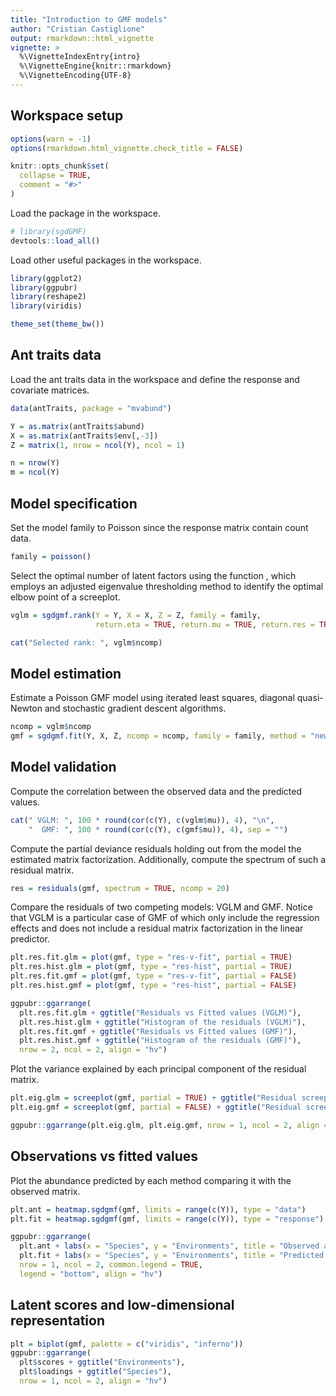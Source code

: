 ```yaml
---
title: "Introduction to GMF models"
author: "Cristian Castiglione"
output: rmarkdown::html_vignette
vignette: >
  %\VignetteIndexEntry{intro}
  %\VignetteEngine{knitr::rmarkdown}
  %\VignetteEncoding{UTF-8}
---
```


## Workspace setup

```r
options(warn = -1)
options(rmarkdown.html_vignette.check_title = FALSE)

knitr::opts_chunk$set(
  collapse = TRUE,
  comment = "#>"
)
```

Load the \code{sgdGMF} package in the workspace.

```r
# library(sgdGMF)
devtools::load_all()
```

Load other useful packages in the workspace.

```r
library(ggplot2)
library(ggpubr)
library(reshape2)
library(viridis)

theme_set(theme_bw())
```

## Ant traits data

Load the ant traits data in the workspace and define the response and covariate matrices.

```r
data(antTraits, package = "mvabund")

Y = as.matrix(antTraits$abund)
X = as.matrix(antTraits$env[,-3])
Z = matrix(1, nrow = ncol(Y), ncol = 1)

n = nrow(Y)
m = ncol(Y)
```

## Model specification

Set the model family to Poisson since the response matrix contain count data.

```r
family = poisson()
```

Select the optimal number of latent factors using the function \code{sgdgmf.rank},
which employs an adjusted eigenvalue thresholding method to identify the optimal
elbow point of a screeplot.

```r
vglm = sgdgmf.rank(Y = Y, X = X, Z = Z, family = family, 
                   return.eta = TRUE, return.mu = TRUE, return.res = TRUE)

cat("Selected rank: ", vglm$ncomp)
```

## Model estimation

Estimate a Poisson GMF model using iterated least squares, diagonal quasi-Newton and
stochastic gradient descent algorithms.

```r
ncomp = vglm$ncomp
gmf = sgdgmf.fit(Y, X, Z, ncomp = ncomp, family = family, method = "newton")
```

## Model validation

Compute the correlation between the observed data and the predicted values.

```r
cat(" VGLM: ", 100 * round(cor(c(Y), c(vglm$mu)), 4), "\n",
    "  GMF: ", 100 * round(cor(c(Y), c(gmf$mu)), 4), sep = "")
```
Compute the partial deviance residuals holding out from the model the estimated 
matrix factorization. Additionally, compute the spectrum of such a residual matrix.

```r
res = residuals(gmf, spectrum = TRUE, ncomp = 20)
```

Compare the residuals of two competing models: VGLM and GMF.
Notice that VGLM is a particular case of GMF of which only include the regression
effects and does not include a residual matrix factorization in the linear predictor.

```r
plt.res.fit.glm = plot(gmf, type = "res-v-fit", partial = TRUE)
plt.res.hist.glm = plot(gmf, type = "res-hist", partial = TRUE)
plt.res.fit.gmf = plot(gmf, type = "res-v-fit", partial = FALSE)
plt.res.hist.gmf = plot(gmf, type = "res-hist", partial = FALSE)

ggpubr::ggarrange(
  plt.res.fit.glm + ggtitle("Residuals vs Fitted values (VGLM)"), 
  plt.res.hist.glm + ggtitle("Histogram of the residuals (VGLM)"), 
  plt.res.fit.gmf + ggtitle("Residuals vs Fitted values (GMF)"), 
  plt.res.hist.gmf + ggtitle("Histogram of the residuals (GMF)"), 
  nrow = 2, ncol = 2, align = "hv")

```

Plot the variance explained by each principal component of the residual matrix.

```r
plt.eig.glm = screeplot(gmf, partial = TRUE) + ggtitle("Residual screeplot (VGLM)")
plt.eig.gmf = screeplot(gmf, partial = FALSE) + ggtitle("Residual screeplot (GMF)")

ggpubr::ggarrange(plt.eig.glm, plt.eig.gmf, nrow = 1, ncol = 2, align = "hv")
```

## Observations vs fitted values

Plot the abundance predicted by each method comparing it with the observed matrix.

```r
plt.ant = heatmap.sgdgmf(gmf, limits = range(c(Y)), type = "data")
plt.fit = heatmap.sgdgmf(gmf, limits = range(c(Y)), type = "response")

ggpubr::ggarrange(
  plt.ant + labs(x = "Species", y = "Environments", title = "Observed abundance"), 
  plt.fit + labs(x = "Species", y = "Environments", title = "Predicted abundance"), 
  nrow = 1, ncol = 2, common.legend = TRUE, 
  legend = "bottom", align = "hv")
```



## Latent scores and low-dimensional representation

```r
plt = biplot(gmf, palette = c("viridis", "inferno"))
ggpubr::ggarrange(
  plt$scores + ggtitle("Environments"), 
  plt$loadings + ggtitle("Species"), 
  nrow = 1, ncol = 2, align = "hv")
```


